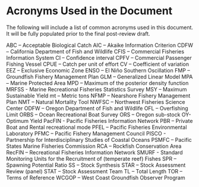 # Acronyms Used in the Document{-}


The following will include a list of common acronyms used in this document.  It will be fully populated prior to the final post-review draft.

ABC – Acceptable Biological Catch
AIC – Akaike Information Criterion
CDFW – California Department of Fish and Wildlife
CFIS – Commercial Fisheries Information System
CI – Confidence interval
CPFV – Commercial Passenger Fishing Vessel
CPUE – Catch per unit of effort
CV – Coefficient of variation
EEZ – Exclusive Economic Zone
ENSO – El Niño Southern Oscillation
FMP – Groundfish Fishery Management Plan
GLM – Generalized Linear Model
MPA – Marine Protected Area
MPD – Maximum of the posterior density function
MRFSS - Marine Recreational Fisheries Statistics Survey
MSY – Maximum Sustainable Yield
mt – Metric tons
NFMP – Nearshore Fishery Management Plan
NMT – Natural Mortality Tool
NWFSC – Northwest Fisheries Science Center
ODFW – Oregon Department of Fish and Wildlife
OFL – Overfishing Limit
ORBS – Ocean Recreational Boat Survey
ORS – Oregon sub-stock
OY- Optimum Yield
PacFIN - Pacific Fisheries Information Network
PBR – Private Boat and Rental recreational mode
PFEL – Pacific Fisheries Environmental Laboratory
PFMC – Pacific Fishery Management Council
PISCO - Partnership for Interdisciplinary Studies of Coastal Oceans
PSMFC – Pacific States Marine Fisheries Commission
RCA – Rockfish Conservation Area
RecFIN – Recreational Fisheries Information Network
SMURF - Standard Monitoring Units for the Recruitment of (temperate reef) Fishes
SPR – Spawning Potential Ratio
SS – Stock Synthesis
STAR – Stock Assessment Review (panel)
STAT – Stock Assessment Team
TL – Total Length
TOR – Terms of Reference
WCGOP – West Coast Groundfish Observer Program


\newpage